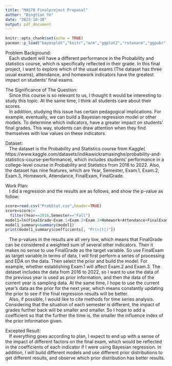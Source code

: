```yaml
---
title: "MA578 Finalproject Proposal"
author: "Bingtian Ye"
date: "2023-10-30"
output: pdf_document
---
```


```r
knitr::opts_chunk$set(echo = TRUE)
pacman::p_load("bayesplot","knitr","arm","ggplot2","rstanarm","ggpubr","dplyr")
```
Problem Background:\
&nbsp;&nbsp;&nbsp;Each student will have a different performance in the Probability and statistics course, which is specifically reflected in their grade. In this final project, I want to explore which of the usual exams (The dataset has three usual exams), attendance, and homework indicators have the greatest impact on students’ final exams.

The Significance of The Question:\
&nbsp;&nbsp;&nbsp;Since this course is so relevant to us, I thought it would be interesting to study this topic. At the same time, I think all students care about their scores. \
&nbsp;&nbsp;&nbsp;In addition, studying this issue has certain pedagogical implications. For example, eventually, we can build a Bayesian regression model or other models. To determine which indicators, have a greater impact on students' final grades. This way, students can draw attention when they find themselves with low values on these indicators.

Dataset:\
&nbsp;&nbsp;&nbsp;The dataset is the Probability and Statistics course from Kaggle( https://www.kaggle.com/datasets/indikawickramasinghe/probability-and-statistics-course-performance), which includes students’ performance in a college-level course in Probability and Statistics from 2016 to 2022. Also, the dataset has nine features, which are Year, Semester, Exam.1, Exam.2, Exam.3, Homework, Attendance, FinalExam, FinalGrade. 

Work Plan:\
&nbsp;&nbsp;&nbsp;I did a regression and the results are as follows, and show the p-value as follow:
```r
score=read.csv("ProbStat.csv",header=TRUE)
score=score|>
  filter(Year==2016,Semester=="Fall")
model1=lm(FinalGrade~Exam.1+Exam.2+Exam.3+Homework+Attendance+FinalExam,data=score)
model1_summary=summary(model1)
print(model1_summary$coefficients[, "Pr(>|t|)"])
```
&nbsp;&nbsp;&nbsp;The p-values in the results are all very low, which means that FinalGrade can be considered a weighted sum of several other indicators. Then it makes no sense to use FinalGrade as the target variable. So use FinalExam as target variable.In terms of data, I will first perform a series of processing and EDA on the data. Then select the prior and build the model. For example, whether establishing Exam.1 will affect Exam.2 and Exam.3. The dataset includes the data from 2016 to 2022, so I want to use the data of the previous year is used as prior information, and then the data of the current year is sampling data. At the same time, I hope to use the current year's data as the prior for the next year, which means constantly updating the prior to see if the final regression results will be better.\
&nbsp;&nbsp;&nbsp;Also, if possible, I would like to cite methods for time series analysis. Considering that the situation of each semester is different, the impact of grades further back will be smaller and smaller. So I hope to add a coefficient so that the further the time is, the smaller the influence index of the prior information given.\

Excepted Result:\
&nbsp;&nbsp;&nbsp;If everything goes according to plan, I expect to end up with a sense of the impact of different factors on the final exam, which would be reflected in the coefficients of each indicator if I were using Bayesian regression. In addition, I will build different models and use different prior distributions to get different results, and observe which prior distribution has better results.